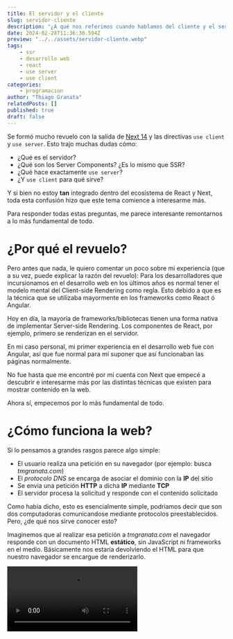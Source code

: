 ```yaml
---
title: El servidor y el cliente
slug: servidor-cliente
description: "¿A qué nos referimos cuando hablamos del cliente y el servidor? ¿Para qué sirve el use server y el use client?"
date: 2024-02-28T11:36:30.594Z
preview: "../../assets/servidor-cliente.webp"
tags: 
    - ssr
    - desarrollo web
    - react
    - use server
    - use client
categories: 
    - programacion
author: "Thiago Granata"
relatedPosts: []
published: true
draft: false
---
```




Se formó mucho revuelo con la salida de [Next 14](https://nextjs.org/blog/next-14) y las directivas `use client` y `use server`. Esto trajo muchas dudas cómo:

- ¿Qué es el servidor?
- ¿Qué son los Server Components? ¿Es lo mismo que SSR?
- ¿Qué hace exactamente `use server`?
- ¿Y `use client` para qué sirve?

Y si bien no estoy **tan** integrado dentro del ecosistema de React y Next, toda esta confusión hizo que este tema comience a interesarme más. 

Para responder todas estas preguntas, me parece interesante remontarnos a lo más fundamental de todo.

# ¿Por qué el revuelo?

Pero antes que nada, le quiero comentar un poco sobre mi experiencia (que a su vez, puede explicar la razón del revuelo):
Para los desarrolladores que incursionamos en el desarrollo web en los últimos años es normal tener el modelo mental del Client-side Rendering como regla.
Esto debido a que es la técnica que se utilizaba mayormente en los frameworks como React ó Angular.

<Callout>
Hoy en día, la mayoría de frameworks/bibliotecas tienen una forma nativa de implementar Server-side Rendering. Los componentes de React, por ejemplo, primero
se renderizan en el servidor.
</Callout>

En mi caso personal, mi primer experiencia en el desarrollo web fue con Angular, así que fue normal para mí suponer que así funcionaban
las páginas normalmente.  

No fue hasta que me encontré por mi cuenta con Next que empecé a descubrir e interesarme más por las distintas técnicas que existen
para mostrar contenido en la web.

Ahora sí, empecemos por lo más fundamental de todo.


# ¿Cómo funciona la web?

Si lo pensamos a grandes rasgos parece algo simple:

- El usuario realiza una petición en su navegador (por ejemplo: busca *tmgranata.com*)
- El *protocolo DNS* se encarga de asociar el dominio con la **IP** del sitio
- Se envia una petición **HTTP** a dicha **IP** mediante **TCP**
- El servidor procesa la solicitud y responde con el contenido solicitado

Como habia dicho, esto es esencialmente simple, podriamos decir que son dos computadoras comunicandose mediante protocolos preestablecidos. Pero, ¿de qué nos sirve conocer esto?

Imaginemos que al realizar esa petición a *tmgranata.com* el navegador responde con un documento HTML **estático**, sin JavaScript ni frameworks en el medio. Básicamente nos estaría devolviendo el HTML para que nuestro navegador se encargue de renderizarlo.

<Video src="https://res.cloudinary.com/dcb31ckjr/video/upload/v1708619000/servidor-cliente/static-html_xcitaa.mp4" />

Sin embargo esto es completamente estático, y el usuario no tiene ningún tipo de interacción con el sitio. ¿Qué pasa si queremos sumarle algo de interactividad a la página? Tendriamos que sumarle **JavaScript**. Lo que significa responder con un archivo más (`script.js`)

<Video src="https://res.cloudinary.com/dcb31ckjr/video/upload/v1708619000/servidor-cliente/static-html-js_d8vlcj.mp4" />

Pero todavia Javascript no se involucra en el proceso de renderizado de nuestra web, es un archivo que "descargamos" al recibir la respuesta del servidor y vinculamos a nuestro HTML para que el usuario pueda realizar ciertas interacciones en nuestra página.

# Técnicas de renderizado

Existen principalmente 3 técnicas para renderizar contenido en la web. Para entenderlas, consideremos el mismo ejemplo:

Vamos a suponer que el cliente (nosotros) realiza una petición a `https://tmgranata.com/blog/ejemplo` y a partir de ahí analicemos estas 3 técnicas

## Static Site Generation

<Video src="https://res.cloudinary.com/dcb31ckjr/video/upload/v1708634334/servidor-cliente/ssg_o1atve.mp4" />

Con SSG generamos todas las páginas de nuestra aplicación en build-time. Esto quiere decir
que generamos todos los documentos HTML estáticos para renderizarlos según la página que se nos solicite.

Entonces lo que va a pasar cuando el usuario solicite la página (`/blog/ejemplo`) es que el servidor va a ir a buscar
ese recurso y le va a servir al cliente el archivo HTML previamente generado.

Esto es algo ideal para el ejemplo que estamos dando, ya que el contenido de un artículo no cambia con frecuencia, y si lo hace basta con generar el build de la aplicación nuevamente para mostrar el contenido
actualizado. Además, está técnica es muy amigable con el SEO y los tiempos de carga son bastante rápidos.

También tiene sus puntos negativos, por ejemplo: si tenemos millones de articulos y necesitamos actualizarlos, tendriamos que reconstruir
la aplicación nuevamente. El build de una aplicación de ese tamaño no solo puede llevar mucho tiempo, sino que también puede tener repercusiones en el SEO
al actualizar el sitemap. Esto podría hacer que Google utilice su Crawl Budget revisando contenido que ya indexó, pasando por alto nuestro nuevo contenido.

## Server-side Rendering

<Video src="https://res.cloudinary.com/dcb31ckjr/video/upload/v1708688281/servidor-cliente/ssr_abwxvm.mp4" />

En el SSR el HTML se genera del lado del servidor en cada request. Esto significa que al recibir la petición del cliente, el servidor
va a solicitar la información (ya sea llamando a una API u obteniendo la información desde una base de datos) y generará
el HTML correspondiente que luego servirá al cliente. 

Esta técnica también es amigable con el SEO y mejora los tiempos de carga en comparación al CSR al mostrar contenido de manera inmediata.
Como contra, nuestro servidor debe ocuparse de generar el contenido, lo que puede requerir más recursos. Y si nuestro servidor está sobrecargado, se pueden
experimentar tiempos de carga más lentos.

## Client-side Rendering

<Video src="https://res.cloudinary.com/dcb31ckjr/video/upload/v1708694305/servidor-cliente/csr_khymkv.mp4" />

Con el CSR por su parte, el cliente es quien se encarga de generar el HTML, usualmente el servidor nos devuelve un archivo JavaScript y a partir
de él se renderiza nuestra aplicación. Por eso es que es normal que lo primero que veamos al navegar un sitio web que utilice CSR
sea una página en blanco.

Si observamos el HTML que recibimos en la sección 'Network' al cargar el sitio, usualmente nos encontramos con algo como esto:

```html
<!doctype html>
<html lang="en">
    <head>
        <title>My Blog</title>
    </head>
    <body>
        <noscript>You need to enable JavaScript to run this app.</noscript>
        <div id="root"></div>
    </body>
</html>
```

Como punto positivo, una vez que se carga el JavaScript, el sitio funciona muy rápido y el usuario puede interactúar instantaneamente con él. Por su parte, no es muy amigable con el SEO y pueden sufrir de tiempos
de carga más lentos.

# Combinación de técnicas

Es importante recalcar que todas las técnicas tienen pros y contras y elegir utilizar una u otra es una decisión que tomar en relación al problema que hay que resolver.
De la misma forma podemos utilizar más de una técnica a la vez en nuestro sitio web. Esto es normal verlo en frameworks como Next o Astro.

Por ejemplo: Con el [Pages Directory](https://nextjs.org/docs/pages/building-your-application/data-fetching/incremental-static-regeneration), **Next.js** nos brinda del **ISR** (Incremental Static Regeneration) qué significa que vamos a generar las páginas en build-time,
como con SSG, pero cada un tiempo que nosotros establezcamos el contenido de esa página se va a invalidar y, cuando llegue una nueva petición,
vamos a generarlo nuevamente. También podemos revalidar nuestro contenido [on-demand](https://nextjs.org/docs/pages/building-your-application/data-fetching/incremental-static-regeneration#on-demand-revalidation), lo que es ideal cuando cambia nuestro contenido o metadata.

<Callout>
    Desde la salida del App Directory en Next, el ISR ya no se utiliza. Si les interesa conocer más acerca
    de revalidar data en nuevas versiones de Next, pueden visitar la <a className="text-white" href="https://nextjs.org/docs/app/building-your-application/caching#revalidating-1">documentación oficial</a>
</Callout>

Astro utiliza una arquitectura llamada [Islands](https://docs.astro.build/en/concepts/islands/) para mezclar distintas técnicas. Donde las páginas HTML se renderizan
en el servidor y luego las partes dinámicas de nuestro sitio web se hidratan en el cliente de manera individual (y pueden hacerlo en paralelo).

Esto permite que Astro funcione bastante rápido y obtenga lo mejor de los dos mundos, porque apenas ingresemos a una página vamos a cargar
rápidamente el HTML estático y despues se van a hidratar todas las partes dinámicas de nuestro sitio pero el usuario no va a ver una pantalla en blanco
durante la carga. 

Tambien nos permite controlar como se van a hidratar los componentes en nuestro sitio mediante directivas, pero como esto no es un
articulo dedicado a Astro, lo voy a dejar para otro momento.

# Hydration

A esta altura del artículo hice mención varias veces a "hidratar" o "hydration". ¿Pero a qué le llamamos 'hidratar'?.

La hidratación es el proceso en el cual nuestro sitio web descarga el JavaScript y se dota de interactividad. En un paso a paso se vería algo así:

1. El usuario realiza una petición en su navegador (por ejemplo: busca *tmgranata.com*)
2. El *protocolo DNS* se encarga de asociar el dominio con la **IP** del sitio
3. Se envia una petición **HTTP** a dicha **IP** mediante **TCP**
4. El servidor procesa la solicitud y responde con un HTML
5. Se renderiza nuestro HTML, pero aún no podemos interactuar con el contenido.
6. Se descarga el JavaScript, que luego 'hidrata' el contenido estático previamente renderizado para agregarle interactividad.

A partir del punto número 6 es cuando el usuario puede interactuar con el sitio web. Esta técnica es comunmente utilizada en páginas
que utilicen SSG o SSR.


# ¿Qué es el servidor?

Con todo el contexto previo, podemos responder la primer pregunta que planteé al principio del artículo ¿Qué es el servidor?

Nuestras aplicaciones pueden renderizarse en dos lugares: **el cliente** y **el servidor**.

- El cliente, entonces, es el navegador que está ejecutando la aplicación y que realiza la petición
a nuestro server.
- El servidor, que es la computadora donde se aloja nuestra aplicación, quien recibe y responde las peticiones. 

De esta forma, al escribir código para nuestras webs, podemos notar
que no todo el código del cliente es válido en el server y viceversa. 

Esto es lógico, porque cuando el cliente ejecuta el código lo hace en el contexto de un navegador, por lo tanto tiene acceso a ciertas
caracteristicas como: `document`, `window` entre otras APIs que pertenecen al navegador.
El server, por el contrario, no puede acceder a esas APIs del navegador porque se está ejecutando en un contexto de Node. A su vez, en Node tenemos acceso a APIs que en el navegador no, como a la API de `fs`

**Por ejemplo**: es por esta distinción, y por razones de seguridad, que podemos ver como se trabajan las variables de entorno en distintos
frameworks fullstack (`process.env` no está disponible en el navegador).

En [Remix](https://remix.run/docs/en/main/guides/envvars), no podemos acceder a las variables de entorno desde el cliente, excepto que las "inyectemos" al cliente mediante
el loader.

```jsx
// El loader se ejecuta del lado del servidor, por eso tenemos acceso al process.env
export async function loader() { 
  return json({
    ENV: {
      PUBLIC_API_KEY: process.env.PUBLIC_API_KEY,
    },
  });
}

export function Root(){
    // Recibimos las variables de entorno desde el loader
    const data = useLoader<typeof loader>();
    <html>
        <head>
        // (...) 
        </head>
        <body>
            <script 
                // Inyectamos las variables de entorno al objeto window
                dangerouslySetInnerHTML={{
                    __html: `window.ENV = ${JSON.stringify(
                    data.ENV
                    )}`,
                }}
            />
        </body>
    </html>
}
```

Por su parte, [Next](https://nextjs.org/docs/pages/building-your-application/configuring/environment-variables) tambien tiene su propia forma de manipular variables de entorno en el servidor/cliente.

Las variables de entorno, por defecto, solo las podemos acceder en un contexto de Node. Para que esten disponibles dentro del navegador
tenemos que prefijarlas de `NEXT_PUBLIC_`

```bash
SUPER_SECRET_API_KEY=1234567 // disponible solo en el contexto de Node
NEXT_PUBLIC_API_KEY=1234567 // disponible en el navegador
```

Lo que va a hacer `NEXT_PUBLIC_` es indicarle a Next que debe reemplazar esas referencias por el valor que especificamos en nuestro `.env` al realizar el build.
Es por esto que las variables públicas van a "congelar" el valor que adquirieron al hacer el build y no van a responder a cambios.

<Callout class="mb-8">
No es imposible tener variables públicas que se modifiquen en tiempo de ejecución en Next, para eso
debemos utilizar las <a className="text-white" href="https://nextjs.org/docs/pages/building-your-application/configuring/environment-variables#runtime-environment-variables">Runtime Environment Variables</a>
</Callout>

# Directivas 'use server' y 'use client'

Entendiendo que es el servidor y que es el cliente, estamos listos para poder responder que función
cumplen las directivas 'use server' y 'use client'.
Si bien mi objetivo con este artículo es que sea lo más agnóstico a frameworks posible, creo que todos nos podemos
beneficiar de entender estos conceptos.

Una página en Next, por defecto, utiliza [Server Components](https://nextjs.org/docs/app/building-your-application/rendering/server-components), es por esto que no tenemos acceso a funcionalidades como los hooks o el contexto desde ellos.

<Callout>
Los Server Components *NO* son una caracteristica exclusiva de Next, sino de React (*React* Server Components).
</Callout>

------

## Server Components

Antes de continuar con las directivas, me parece importante remarcar que **Server Components** (RSC) no es lo mismo que **SSR**. 
Desde una [demo](https://github.com/reactjs/server-components-demo) del equipo de React acerca de los Server Components podemos observar esta distinción:

> Los Server Components son una tecnología diferente (pero complementaria) al Server-side Rendering (SSR).
> Los Server Components te permiten ejecutar algunos de tus componentes exclusivamente en el servidor.
> Por otro lado, SSR, te permite generar el HTML antes de cargar cualquier archivo JavaScript (...)


Entonces, como comentamos previamente, **SSR** es una estrategia de renderizado que nos ayuda en disminuir el tiempo que demora el contenido en 'pintarse' en la pantalla del usuario (FCP) al renderizar
primeramente el HTML estático de nuestra aplicación permitiendo que el usuario vea *algo* rápidamente y luego obtener interactividad mediante el proceso de *hydration*.

Los **Server Components** son una manera de ejecutar un componente exclusivamente del lado del servidor para enviarlo al cliente, sin re-renders ni cambios de estado.
Estos componentes, por lo tanto, no pueden tener eventos que ocurran en el cliente (como `onClick`). Los Server Components *no* se envían al cliente como HTML, se envian en
un formato streamable similar a JSON para que React lo pueda renderizar.

Sumado a eso, los Server Components tienen otros beneficios, quizá uno de los más destacables es que no son incluidos en el bundle de nuestra aplicación que se envia al cliente. (un bundle más ligero = menor tiempo de carga)

Los Clients Components, por su parte, son los componentes tradicionales de React, donde tenemos acceso a todas las funcionalidades usuales de la biblioteca (hooks, context, etc)

Estos componentes, SÍ son incluidos en el bundle de la aplicación y, por lo tanto, enviados y descargados por el cliente.

<Callout class="mb-8">
Los Clients Components se renderizan tanto en el servidor como en el cliente.
</Callout>

Para quien esté interesado en esto, particularmente desde la perspectiva de React, hay un artículo muy interesante
escrito por [Dan Abramov](https://twitter.com/dan_abramov2): ["The Two Reacts"](https://overreacted.io/the-two-reacts/)

------

Ahora sí, podemos continuar con las directivas. Como decia, todos los componentes, por defecto son Server Components y para que se comporten como componentes
tradicionales tenemos que usar la directiva `use client`

```jsx
'use client' // sin decirle a React que es un Client Component, no podriamos utilizar el useState

import React, { useState } from 'react'

export const Counter = () => {

    const [counter, setCounter] = useState(0);

    useEffect(() => {
        console.log("Los efectos tambien están disponibles")
    }, [counter])


    return (
        <p>Valor: {counter}</p>
        <button onClick={() => setCounter(prev => prev + 1)}> +1 </button>
        <button onClick={() => setCounter(prev => prev - 1)}> -1 </button>
    )
}

```

Podriamos pensar entonces, que utilizar la directiva `use server` especificaria que queremos definir un Server Component.
Pero esto no es así, la directiva `use server` se utiliza para declarar **Server Actions**, que comentaremos más adelante.
Como los Server Components son la norma, basta con no utilizar ninguna directiva especifica para declararlos.

## Server Actions

Las Server Actions son funciones que podemos llamar desde el cliente pero que se van a ejecutar en el servidor (en el contexto de Node). El caso de uso más común de una Server Action (pero no estan limitadas a él) es cuando estamos manejando
formularios.

```jsx
// create-product.js
'use server'

async function createProduct(formData) { // -> esta función se está ejecutando del lado del servidor
  const name = await formData.get('productName');

  const insertedProduct = fakeDb.products.insert({ 
    name
  });

  return insertedProduct.id ? 'success' : 'failed';
}

// product.jsx
export default function ProductComponent({}){

    return (
        <form action={createProduct}>
            <input type="text" placeholder="Nombre del producto..." name="productName"/>
            <button type="submit">Crear</button>
        </form>
    )
} 
```

Las Server Actions solo pueden ser declaradas en archivos server-side y utilizadas tanto del lado del cliente como del servidor.
Hay un montón de utilidades más que acompañan las Server Actions.

<Callout class="mb-8">
Más información respecto a las Server Actions en la  <a href="https://react.dev/reference/react/use-server" className="text-white">documentación oficial</a>
</Callout>

# Conclusión

El tópico cliente-servidor tiene mucho de lo que hablar y lo comentado en este articulo no fue más que una pincelada de conceptos para tener un mejor
punto de inicio a partir del cual comenzar a profundizar. Es por eso que algunos temas quedaron fuera de este post, pero me gustaría visitarlos más adelante.

## Bibliografia

- [Docs de React](https://react.dev/)
- [Docs de Next](https://nextjs.org/docs)
- [Docs de Astro](https://docs.astro.build/en/getting-started/)